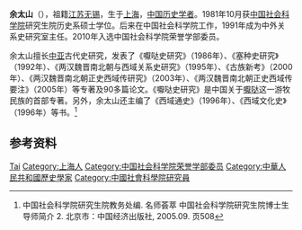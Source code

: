 {{blpsources|time=2014-07-17T06:30:37+00:00}}
{{onesource|time=2014-07-17T06:30:37+00:00}}
'''余太山'''（{{bd|1945年|7月||}}），祖籍[[江苏|江苏]][[无锡|无锡]]，生于[[上海|上海]]，[[中华人民共和国|中国]][[历史学者|历史学者]]。1981年10月获[[中国社会科学院|中国社会科学院]]研究生院历史系硕士学位。后来在中国社会科学院工作，1991年成为中外关系史研究室主任。2010年入选中国社会科学院荣誉学部委员。

余太山擅长[[中亚|中亚]]古代史研究，发表了《嚈哒史研究》（1986年）、《塞种史研究》（1992年）、《两汉魏晋南北朝与西域关系史研究》（1995年）、《古族新考》（2000年）、《两汉魏晋南北朝正史西域传研究》（2003年）、《两汉魏晋南北朝正史西域传要注》（2005年）等专著及90多篇论文。《嚈哒史研究》是中国关于[[嚈哒|嚈哒]]这一游牧民族的首部专著。另外，余太山还主编了《西域通史》（1996年）、《西域文化史》（1996年）等书。<ref>中国社会科学院研究生院教务处编. 名师荟萃 中国社会科学院研究生院博士生导师简介 2. 北京市：中国经济出版社, 2005.09. 页508</ref>

==参考资料==
{{reflist}}

{{中国社会科学院荣誉学部委员}}

{{Authority control}}
{{DEFAULTSORT:Yu余}}
[[Category:余姓|Tai]]
[[Category:上海人|Category:上海人]]
[[Category:中国社会科学院荣誉学部委员|Category:中国社会科学院荣誉学部委员]]
[[Category:中華人民共和國歷史學家|Category:中華人民共和國歷史學家]]
[[Category:中國社會科學院研究員|Category:中國社會科學院研究員]]